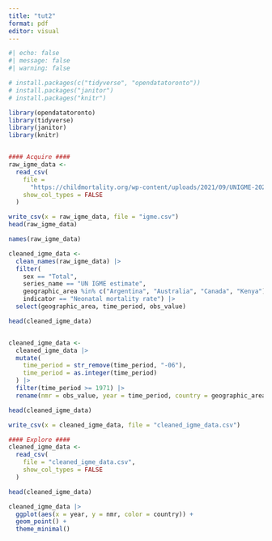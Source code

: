 ```yaml
---
title: "tut2"
format: pdf
editor: visual
---
```


```r
#| echo: false
#| message: false
#| warning: false

# install.packages(c("tidyverse", "opendatatoronto"))
# install.packages("janitor")
# install.packages("knitr")

library(opendatatoronto)
library(tidyverse)
library(janitor)
library(knitr)


#### Acquire ####
raw_igme_data <-
  read_csv(
    file =
      "https://childmortality.org/wp-content/uploads/2021/09/UNIGME-2021.csv",
    show_col_types = FALSE
  )

write_csv(x = raw_igme_data, file = "igme.csv")
head(raw_igme_data)


```

```r
names(raw_igme_data)
```

```r
cleaned_igme_data <-
  clean_names(raw_igme_data) |>
  filter(
    sex == "Total",
    series_name == "UN IGME estimate",
    geographic_area %in% c("Argentina", "Australia", "Canada", "Kenya"),
    indicator == "Neonatal mortality rate") |>
  select(geographic_area, time_period, obs_value)

head(cleaned_igme_data)


cleaned_igme_data <-
  cleaned_igme_data |>
  mutate(
    time_period = str_remove(time_period, "-06"),
    time_period = as.integer(time_period)
  ) |>
  filter(time_period >= 1971) |>
  rename(nmr = obs_value, year = time_period, country = geographic_area)

head(cleaned_igme_data)
```

```r
write_csv(x = cleaned_igme_data, file = "cleaned_igme_data.csv")

#### Explore ####
cleaned_igme_data <-
  read_csv(
    file = "cleaned_igme_data.csv",
    show_col_types = FALSE
  )

head(cleaned_igme_data)
```

```r
cleaned_igme_data |>
  ggplot(aes(x = year, y = nmr, color = country)) +
  geom_point() +
  theme_minimal() 
```
